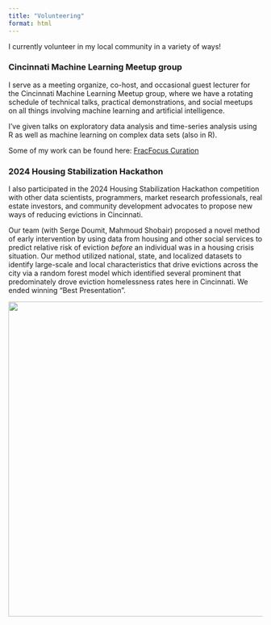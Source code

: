 ```yaml
---
title: "Volunteering"
format: html
---
```


I currently volunteer in my local community in a variety of ways!

### Cincinnati Machine Learning Meetup group

I serve as a meeting organize, co-host, and occasional guest lecturer for the Cincinnati Machine Learning Meetup group, where we have a rotating schedule of technical talks, practical demonstrations, and social meetups on all things involving machine learning and artificial intelligence.

I've given talks on exploratory data analysis and time-series analysis using R as well as machine learning on complex data sets (also in R).

Some of my work can be found here: [FracFocus Curation](https://github.com/sxthimons/frac_curation)

### 2024 Housing Stabilization Hackathon

I also participated in the 2024 Housing Stabilization Hackathon competition with other data scientists, programmers, market research professionals, real estate investors, and community development advocates to propose new ways of reducing evictions in Cincinnati.

Our team (with Serge Doumit, Mahmoud Shobair) proposed a novel method of early intervention by using data from housing and other social services to predict relative risk of eviction *before* an individual was in a housing crisis situation. Our method utilized national, state, and localized datasets to identify large-scale and local characteristics that drive evictions across the city via a random forest model which identified several prominent that predominately drove eviction homelessness rates here in Cincinnati. We ended winning "Best Presentation".

![](flywheel.jpg){fig-align="center" width="624"}